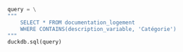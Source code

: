 ```python
query = \
"""
    SELECT * FROM documentation_logement 
    WHERE CONTAINS(description_variable, 'Catégorie')
"""
duckdb.sql(query)
```
